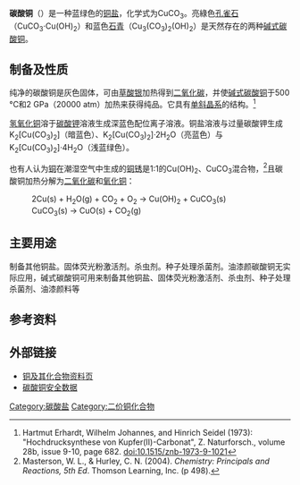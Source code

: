 {{Chembox
|   Name = 碳酸铜
|   ImageFile = Copper(II)-carbonate-xtal-3x3x3-3D-sf.png
|   ImageSize = 
|   ImageName = 碳酸铜
|   IUPACName = Copper(II) carbonate
|   OtherNames = 碳酸铜(II)
| Section1 = {{Chembox Identifiers
| CASNo = 1184-64-1
| CASNo_Ref = {{cascite|correct|CAS}}
|   PubChem  =  25503
|   ChemSpiderID  =  23796
|   SMILES  =  C(=O)([O-])[O-].[OH-].[OH-].[Cu+2].[Cu+2]
|   InChI  =  1/CH2O3.2Cu.2H2O/c2-1(3)4;;;;/h(H2,2,3,4);;;2*1H2/q;2*+2;;/p-4
|   InChIKey  =  ZMMDPCMYTCRWFF-XBHQNQODAP
|   StdInChI  =  1S/CH2O3.2Cu.2H2O/c2-1(3)4;;;;/h(H2,2,3,4);;;2*1H2/q;2*+2;;/p-4
|   StdInChIKey  =  ZMMDPCMYTCRWFF-UHFFFAOYSA-J
}}
| Section2 = {{Chembox Properties
|   Formula = CuCO<sub>3</sub>
|   MolarMass = 123.56 
|   Density = 3.9 g/cm<sup>3</sup>
|   Solubility = 难溶
|   MeltingPt = 200°C
|   BoilingPt = 分解}}
}}

'''碳酸铜'''（{{lang-en|Cupric carbonate}}）是一种蓝绿色的[[铜盐|铜盐]]，化学式为CuCO<sub>3</sub>。亮綠色[[孔雀石|孔雀石]]（CuCO<sub>3</sub>·Cu(OH)<sub>2</sub>）和蓝色[[石青|石青]]（Cu<sub>3</sub>(CO<sub>3</sub>)<sub>2</sub>(OH)<sub>2</sub>）是天然存在的两种[[碱式碳酸铜|碱式碳酸铜]]。

==制备及性质==
纯净的碳酸铜是灰色固体，可由[[草酸银|草酸银]]加热得到[[二氧化碳|二氧化碳]]，并使[[碱式碳酸铜|碱式碳酸铜]]于500 °C和2 GPa（20000 atm）加热来获得纯品。它具有[[单斜晶系|单斜晶系]]的结构。<ref>Hartmut Erhardt, Wilhelm Johannes, and Hinrich Seidel (1973): "Hochdrucksynthese von Kupfer(II)-Carbonat", Z. Naturforsch., volume 28b, issue 9-10, page 682. doi:10.1515/znb-1973-9-1021</ref>

[[氢氧化铜|氢氧化铜]]溶于[[碳酸钾|碳酸钾]]溶液生成深蓝色配位离子溶液。铜盐溶液与过量碳酸钾生成K<sub>2</sub>[Cu(CO<sub>3</sub>)<sub>2</sub>]（暗蓝色）、K<sub>2</sub>[Cu(CO<sub>3</sub>)<sub>2</sub>]·2H<sub>2</sub>O（亮蓝色）与K<sub>2</sub>[Cu(CO<sub>3</sub>)<sub>2</sub>]·4H<sub>2</sub>O（浅蓝绿色）。

也有人认为[[铜|铜]]在潮湿空气中生成的[[铜锈|铜锈]]是1:1的Cu(OH)<sub>2</sub>、CuCO<sub>3</sub>混合物，<ref>Masterson, W. L., & Hurley, C. N. (2004). ''Chemistry: Principals and Reactions, 5th Ed''. Thomson Learning, Inc. (p 498).</ref>且碳酸铜加热分解为[[二氧化碳|二氧化碳]]和[[氧化铜|氧化铜]]：

:2Cu(s) + H<sub>2</sub>O(g) + CO<sub>2</sub> + O<sub>2</sub> → Cu(OH)<sub>2</sub> + CuCO<sub>3</sub>(s)
:CuCO<sub>3</sub>(s) → CuO(s) + CO<sub>2</sub>(g)

==主要用途==
制备其他铜盐。固体荧光粉激活剂。杀虫剂。种子处理杀菌剂。油漆颜碳酸铜无实际应用，碱式碳酸铜可用来制备其他铜盐、固体荧光粉激活剂、杀虫剂、种子处理杀菌剂、油漆颜料等

==参考资料==
<div class="references-small">
<references/>
</div>

==外部链接==
*[https://web.archive.org/web/20080302034606/http://www.npi.gov.au/database/substance-info/profiles/27.html 铜及其化合物资料页]
*[http://physchem.ox.ac.uk/MSDS/CO/copper_II_carbonate.html 碳酸铜安全数据] {{Wayback|url=http://physchem.ox.ac.uk/MSDS/CO/copper_II_carbonate.html |date=20060529054235 }}
{{Copper compounds}}
{{碳酸盐}}

[[Category:碳酸盐|Category:碳酸盐]]
[[Category:二价铜化合物|Category:二价铜化合物]]